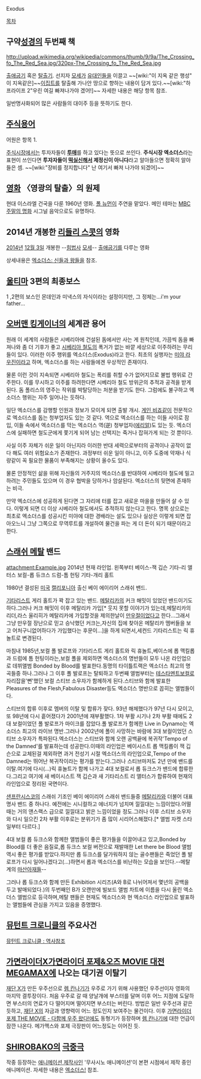 Exodus

[[목차]]
== 구약[[성경]]의 두번째 책 ==
http://upload.wikimedia.org/wikipedia/commons/thumb/9/9a/The_Crossing_fo_The_Red_Sea.jpg/320px-The_Crossing_fo_The_Red_Sea.jpg

[[출애굽기]] 혹은 [[탈출기]]. 선지자 [[모세]]가 [[유대인]]들을 이끌고 ~~[wiki:"이 지옥 같은 행성" 이 지옥같은]~~[[이집트]]를 탈출해 가나안 땅으로 향하는 내용이 담겨 있다.~~[wiki:"하프라이프 2"우린 여길 빠져나가야 겠어!]~~ 자세한 내용은 해당 항목 참조.

일반명사화되어 많은 사람들의 대이주 등을 뜻하기도 한다.

== [[주식]]용어 ==
어원은 항목 1.

[[주식시장]]에서는 투자자들이 '''[[투매]]'''를 하고 있다는 뜻으로 쓰인다. '''주식시장 엑소더스'''라는 표현이 쓰인다면 '''투자자들이 [[떡실신]]해서 제정신이 아니다'''라고 알아들으면 정확히 알아들은 셈. ~~[wiki:"장비를 정지합니다" 난 여기서 빠져 나가야 되겠어]~~
== [[영화]] 〈영광의 탈출〉의 원제 ==
현대 이스라엘 건국을 다룬 1960년 영화. [[폴 뉴먼]]이 주연을 맡았다. 메인 테마는 [[MBC]] [[주말의 명화]] 시그널 음악으로도 유명하다.

== 2014년 개봉한 [[리들리 스콧]]의 영화 ==
[[2014년]] [[12월 3일]] 개봉한 --[[힘법사]] [[크리스천 베일|모세]]-- [[출애굽기]]를 다루는 영화

상세내용은 [[엑소더스: 신들과 왕들]]을 참조.

== [[울티마]] 3편의 최종보스 ==
1 ,2편의 보스인 몬데인과 미낵스의 자식이라는 설정이지만, 그 정체는...i'm your father...

== [[오버맨 킹게이너]]의 세계관 용어 ==
원래 이 세계의 사람들은 시베리아에 건설된 돔에서만 사는 게 원칙인데, 가끔씩 돔을 빠져나와 좀 더 기후가 좋고 [[시베리아 철도]]의 폭거가 없는 바깥 세상으로 이주하려는 무리들이 있다. 이러한 이주 행위를 엑소더스(Exodus)라고 한다. 최초의 실행자는 [[미야 라우진]]이라고 하며, 엑소더스를 하는 사람들에겐 우상적인 존재이다.

물론 이런 것이 지속되면 시베리아 철도는 폭리를 취할 수가 없어지므로 불법 행위로 간주한다. 이를 무시하고 이주를 하려한다면 시베리아 철도 방위군의 추적과 공격을 받게 된다. 돔 폴리스의 영주는 작위를 박탈당하는 처분을 받기도 한다. 그럼에도 불구하고 엑소더스 행위는 자주 일어나는 듯하다.

일단 엑소더스를 감행할 인원과 정보가 모이게 되면 출발 개시. [[게인 비죠]]같이 전문적으로 엑소더스를 돕는 청부업자도 있는 것 같다. 역으로 엑소더스를 하는 이들 사이로 잠입, 이들 속에서 엑소더스를 막는 엑소더스 역(逆) 청부업자([[에리얼]])도 있는 듯. 엑소더스에 실패하면 철도군에게 쫓기게 되어 남는 선택지는 죽거나 잡혀가게 되는 것 뿐이다.

사실 이주 자체가 쉬운 일이 아닌지라 이러한 반대 세력으로부터의 공격이나 공작이 없다 해도 여러 위험요소가 존재한다. 과정부터 쉬운 일이 아니고, 이주 도중에 약재나 식량같이 꼭 필요한 물품이 부족해지는 상황이 올수도 있다.

물론 안정적인 삶을 위해 자신들의 거주지의 엑소더스를 반대하여 시베리아 철도에 밀고하려는 주민들도 있으며 이 경우 협박을 당하거나 암살된다. 엑소더스의 뒷면에 존재하는 비극.

만약 엑소더스에 성공하게 된다면 그 자리에 터를 잡고 새로운 마을을 만들어 살 수 있다. 이렇게 되면 더 이상 시베리아 철도에서도 추적하지 않는다고 한다. 명목 상으로는 최초로 엑소더스를 성공시킨 미야에 대한 경배라는 설도 있으나 실상은 이렇게 되면 잡아오느니 그냥 그쪽으로 무역루트를 개설하여 물건을 파는 게 더 돈이 되기 때문이라고 한다.
== [[스래쉬 메탈]] 밴드 ==
attachment:Example.jpg
2014년 현재 라인업.
왼쪽부터 베이스-잭 깁슨 기타-리 앨터스 보컬-롭 듀크스 드럼-톰 헌팅 기타-개리 홀트

1980년 결성된 [[미국]] [[캘리포니아]] 출신 베이 에이리어 스래쉬 밴드.

[[기타리스트]] 게리 홀트가 꽉 잡고 있는 밴드. [[메탈리카]]의 커크 해밋이 있었던 밴드이기도 하다.그러나 커크 해밋이 이후 메탈리카 가입[* 웃지 못할 이야기가 있는데,메탈리카의 리더,라스 울리히가 메탈리카에 가입할것을 제의한날이 [[만우절]]이었다고 한다...그래서 그냥 만우절 장난으로 믿고 승낙했던 커크는,자신의 집에 찾아온 메탈리카 멤버들을 보고 어처구니없어하다가 가입했다는 후문이...]을 하게 되면서,세컨드 기타리스트는 릭 휴놀트로 변경된다.

마침내 1985년,보컬 폴 발로프와 기타리스트 게리 홀트와 릭 휴놀트,베이스에 롭 맥킬롭과 드럼에 톰 헌팅이라는,보컬 폴을 제외하면 엑소더스의 명반들이 모두 나온 라인업으로 데뷔앨범 Bonded by Blood를 발표한다.동명의 타이틀트랙은 엑소더스 최고의 명곡들중 하나.그러나 그 이후 폴 발로프는 탈퇴하고 두번째 앨범부터는 [[테스타멘트]]보컬로 자리잡을'뻔'했던 보컬 스티브 소우자가 함께하게 된다.스티브와 함께 발표한 Pleasures of the Flesh,Fabulous Disaster등도 엑소더스 명반으로 꼽히는 앨범들이다.

스티브의 합류 이후로 멤버의 이탈 및 합류가 잦다. 93년 해체했다가 97년 다시 모이고, 또 98년에 다시 흩어졌다가 2001년에 재부활했다. 1차 부활 시기나 2차 부활 때에도 2대 보컬이었던 폴 발로프가 마이크를 잡았다.폴 발로프가 함께한 Live in Dynamo는 엑소더스 최고의 라이브 명반.그러나 2002년에 폴이 사망하는 바람에 3대 보컬이었던 스티브 소우자가 특파된다.엑소더스는 스티브와 함께 오랜 공백끝에 복귀작'Tempo of the Damned'를 발표하는데 성공한다.이때의 라인업은 베이시스트 롭 맥킬롭이 잭 깁슨으로 교체된걸 제외하면 과거 전성기 시절 엑소더스의 라인업으로,Tempo of the Damned는 뛰어난 복귀작이라는 평가를 받는다.그러나 스티브마저도 2년 만에 밴드를 이탈.여기에 다시(...)릭 휴놀트가 함께 나가고 4대 보컬로서 롭 듀크스가 밴드에 합류한다.그리고 여기에 새 베이시스트 잭 깁슨과 새 기타리스트 리 앨터스가 합류하여 현재의 라인업으로 정리된 국면이다.

[[샌프란시스코]]의 스래쉬 기조인 베이 에이리어 스래쉬 밴드들중 [[메탈리카]]와 더불어 대표명사 밴드 중 하나다. 예전에는 시니컬하고 에너지가 넘치며 낄낄대는 느낌이었다.어떨때는 거의 앤스랙스 급으로 낄낄대고 밝은 느낌이었을 정도.그러나 이후 스티브 소우자와 다시 일으킨 2차 부활 이후로는 분위기가 좀 많이 시리어스해졌다.[* 앨범 자켓 스타일부터 다르다.]

4대 보컬 롭 듀크스와 함께한 앨범들이 좋은 평가들을 이끌어내고 있고,Bonded by Blood를 더 좋은 음질로,롭 듀크스 보컬 버전으로 재발매한 Let there be Blood 앨범 역시 좋은 평가를 받았다.하지만 롭 듀크스를 달가워하지 않는 골수팬들은 죽었던 폴 발로프가 다시 일어나겠다고(...)하면서 롭과 엑소더스를 비난하는 모습을 보인다.--메탈계의 [[마산아재]]들--

그러나 롭 듀크스와 함께 만든 Exhibition 시리즈(A와 B로 나뉘어져서 몇년의 공백을 두고 발매되었다.)의 두번째인 B가 오랜만에 빌보드 앨범 차트에 이름을 다시 올린 엑소더스 앨범으로 등극하며,메탈 팬들은 현재도 엑소더스와 현 엑소더스 라인업으로 발표하는 앨범들에 관심을 가지고 있음을 증명했다.

== [[뮤턴트 크로니클]]의 주요사건 ==
[[뮤턴트 크로니클 : 역사]]참조

== [[가면라이더X가면라이더 포제&오즈 MOVIE 대전 MEGAMAX]]에 나오는 대기권 이탈기 ==
[[재단 X]]가 만든 우주선으로 [[렘 칸나기]]가 우주로 가기 위해 사용했던 우주선이자 영화의 마지막 결투장이다. 처음 우주로 갈 때 양날개에 부스터를 달며 이후 어느 지점에 도달하면 부스터의 연료가 다 떨어지며 떨어지면 부스터는 버린다. 방법은 일반 우주선과 같은 듯하고, [[재단 X]]의 자금과 영향력이 어느 정도인지 보여주는 물건이다. 이후 [[가면라이더 포제 THE MOVIE - 다함께 우주 왔다!]]에도 동형기가 등장하며 [[렘 칸나기]]에 대한 언급이 잠깐 나온다. 메가맥스와 포제 극장판이 어느정도는 이어진 듯.

== [[SHIROBAKO]]의 [[극중극]] ==
작중 등장하는 [[애니메이션 제작사]]인 '무사시노 애니메이션'이 본편 시점에서 제작 중인 애니메이션. 자세한 내용은 [[엑소더스!]] 참조.
